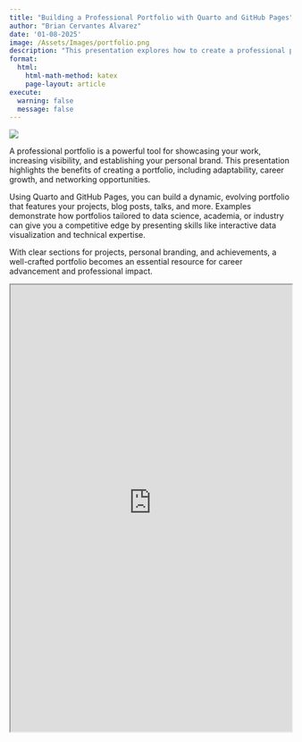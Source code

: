 ```yaml
---
title: "Building a Professional Portfolio with Quarto and GitHub Pages"
author: "Brian Cervantes Alvarez"
date: '01-08-2025'
image: /Assets/Images/portfolio.png
description: "This presentation explores how to create a professional portfolio using Quarto and GitHub Pages. A portfolio showcases your work, boosts visibility, and builds your personal brand. Key sections include projects, blogs, and talks, tailored to highlight your expertise in data science, academia, or industry. With dynamic content and regular updates, your portfolio becomes a powerful tool for networking and career growth."
format:
  html:
    html-math-method: katex
    page-layout: article
execute: 
  warning: false
  message: false
---
```


![](/Assets/Images/portfolio.png)

A professional portfolio is a powerful tool for showcasing your work, increasing visibility, and establishing your personal brand. This presentation highlights the benefits of creating a portfolio, including adaptability, career growth, and networking opportunities.

Using Quarto and GitHub Pages, you can build a dynamic, evolving portfolio that features your projects, blog posts, talks, and more. Examples demonstrate how portfolios tailored to data science, academia, or industry can give you a competitive edge by presenting skills like interactive data visualization and technical expertise.

With clear sections for projects, personal branding, and achievements, a well-crafted portfolio becomes an essential resource for career advancement and professional impact.

<iframe src="https://bcervantesalvarez.github.io/Presentations/BuildAQuartoPortfolio/" width="100%" height="800" allowfullscreen>

</iframe>